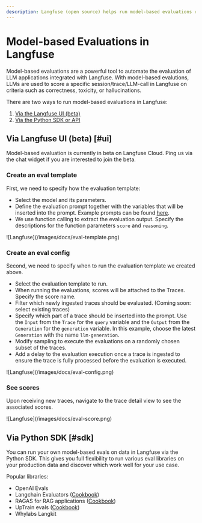```yaml
---
description: Langfuse (open source) helps run model-based evaluations on production data to monitor and improve LLMs applications.
---
```



# Model-based Evaluations in Langfuse

Model-based evaluations are a powerful tool to automate the evaluation of LLM applications integrated with Langfuse. With model-based evalutions, LLMs are used to score a specific session/trace/LLM-call in Langfuse on criteria such as correctness, toxicity, or hallucinations.

There are two ways to run model-based evaluations in Langfuse:

1. [Via the Langfuse UI (beta)](#ui)
2. [Via the Python SDK or API](#sdk)

## Via Langfuse UI (beta) [#ui]

<Callout type="info">
  Model-based evaluation is currently in beta on Langfuse Cloud. Ping us via the
  chat widget if you are interested to join the beta.
</Callout>

<Steps>

### Create an eval template

First, we need to specify how the evaluation template:

- Select the model and its parameters.
- Define the evaluation prompt together with the variables that will be inserted into the prompt. Example prompts can be found [here](https://docs.google.com/document/d/1dzHziThPdvdPRnVf77RD5d5Cjq6JQZ0qeo2RUHzoWgM).
- We use function calling to extract the evaluation output. Specify the descriptions for the function parameters `score` and `reasoning`.

<Frame border>![Langfuse](/images/docs/eval-template.png)</Frame>

### Create an eval config

Second, we need to specify when to run the evaluation template we created above.

- Select the evaluation template to run.
- When running the evaluations, scores will be attached to the Traces. Specify the score name.
- Filter which newly ingested traces should be evaluated. (Coming soon: select existing traces)
- Specify which part of a trace should be inserted into the prompt. Use the `Input` from the `Trace` for the `query` variable and the `Output` from the `Generation` for the `generation` variable. In this example, choose the latest `Generation` with the name `llm-generation`.
- Modify sampling to execute the evaluations on a randomly chosen subset of the traces.
- Add a delay to the evaluation execution once a trace is ingested to ensure the trace is fully processed before the evaluation is executed.

<Frame border>![Langfuse](/images/docs/eval-config.png)</Frame>

### See scores

Upon receiving new traces, navigate to the trace detail view to see the associated scores.

<Frame border className="max-w-lg">
  ![Langfuse](/images/docs/eval-score.png)
</Frame>

</Steps>

## Via Python SDK [#sdk]

You can run your own model-based evals on data in Langfuse via the Python SDK. This gives you full flexibility to run various eval libraries on your production data and discover which work well for your use case.

Popular libraries:

- OpenAI Evals
- Langchain Evaluators ([Cookbook](/guides/cookbook/evaluation_with_langchain))
- RAGAS for RAG applications ([Cookbook](/guides/cookbook/evaluation_of_rag_with_ragas))
- UpTrain evals ([Cookbook](/guides/cookbook/evaluation_with_uptrain))
- Whylabs Langkit
